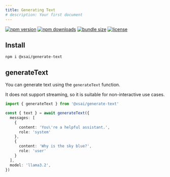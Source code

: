 ```yaml
---
title: Generating Text
# description: Your first document
---
```


[![npm version](https://flat.badgen.net/npm/v/@xsai/generate-text?color=cyan)](https://npmjs.com/package/@xsai/generate-text)
[![npm downloads](https://flat.badgen.net/npm/dm/@xsai/generate-text?color=cyan)](https://npm.chart.dev/@xsai/generate-text)
[![bundle size](https://flat.badgen.net/bundlephobia/minzip/@xsai/generate-text?color=cyan)](https://bundlephobia.com/package/@xsai/generate-text)
[![license](https://flat.badgen.net/github/license/moeru-ai/xsai?color=cyan)](https://github.com/moeru-ai/xsai/blob/main/LICENSE)

## Install

```package-install
npm i @xsai/generate-text
```

## generateText

You can generate text using the `generateText` function.

It does not support streaming, so it is suitable for non-interactive use cases.

```ts twoslash
import { generateText } from '@xsai/generate-text'

const { text } = await generateText({
  messages: [
    {
      content: 'You\'re a helpful assistant.',
      role: 'system'
    },
    {
      content: 'Why is the sky blue?',
      role: 'user'
    }
  ],
  model: 'llama3.2',
})
```
